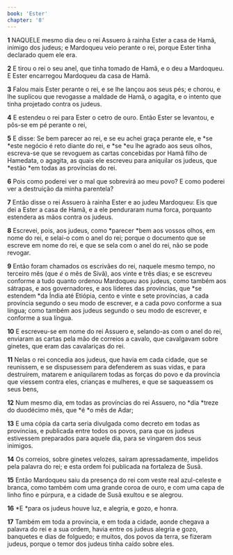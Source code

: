 ```yaml
---
book: 'Ester'
chapter: '8'
---
```


**1** NAQUELE mesmo dia deu o rei Assuero à rainha Ester a casa de Hamã, inimigo dos judeus; e Mardoqueu veio perante o rei, porque Ester tinha declarado quem ele era.

**2** E tirou o rei o seu anel, que tinha tomado de Hamã, e o deu a Mardoqueu. E Ester encarregou Mardoqueu da casa de Hamã.

**3** Falou mais Ester perante o rei, e se lhe lançou aos seus pés; e chorou, e lhe suplicou que revogasse a maldade de Hamã, o agagita, e o intento que tinha projetado contra os judeus.

**4** E estendeu o rei para Ester o cetro de ouro. Então Ester se levantou, e pôs-se em pé perante o rei,

**5** E disse: Se bem parecer ao rei, e se eu achei graça perante ele, e *se *este negócio é reto diante do rei, e *se *eu lhe agrado aos seus olhos, escreva-se que se revoguem as cartas concebidas por Hamã filho de Hamedata, o agagita, as quais ele escreveu para aniquilar os judeus, que *estão *em todas as províncias do rei.

**6** Pois como poderei ver o mal que sobrevirá ao meu povo? E como poderei ver a destruição da minha parentela?

**7** Então disse o rei Assuero à rainha Ester e ao judeu Mardoqueu: Eis que dei a Ester a casa de Hamã, e a ele penduraram numa forca, porquanto estendera as mãos contra os judeus.

**8** Escrevei, pois, aos judeus, como *parecer *bem aos vossos olhos, em nome do rei, e selai-o com o anel do rei; porque o documento que se escreve em nome do rei, e que se sela com o anel do rei, não se pode revogar.

**9** Então foram chamados os escrivães do rei, naquele mesmo tempo, no terceiro mês (que _é_ o mês de Sivã), aos vinte e três dias; e se escreveu conforme a tudo quanto ordenou Mardoqueu aos judeus, como também aos sátrapas, e aos governadores, e aos líderes das províncias, que *se estendem *da Índia até Etiópia, cento e vinte e sete províncias, a cada província segundo o seu modo de escrever, e a cada povo conforme a sua língua; como também aos judeus segundo o seu modo de escrever, e conforme a sua língua.

**10** E escreveu-se em nome do rei Assuero e, selando-as com o anel do rei, enviaram as cartas pela mão de correios a cavalo, que cavalgavam sobre ginetes, que eram das cavalariças do rei.

**11** Nelas o rei concedia aos judeus, que havia em cada cidade, que se reunissem, e se dispusessem para defenderem as suas vidas, e para destruírem, matarem e aniquilarem todas as forças do povo e da província que viessem contra eles, crianças e mulheres, e que se saqueassem os seus bens,

**12** Num mesmo dia, em todas as províncias do rei Assuero, no *dia *treze do duodécimo mês, que *é *o mês de Adar;

**13** E uma cópia da carta seria divulgada como decreto em todas as províncias, e publicada entre todos os povos, para que os judeus estivessem preparados para aquele dia, para se vingarem dos seus inimigos.

**14** Os correios, sobre ginetes velozes, saíram apressadamente, impelidos pela palavra do rei; e esta ordem foi publicada na fortaleza de Susã.

**15** Então Mardoqueu saiu da presença do rei com veste real azul-celeste e branca, como também com uma grande coroa de ouro, e com uma capa de linho fino e púrpura, e a cidade de Susã exultou e se alegrou.

**16** *E *para os judeus houve luz, e alegria, e gozo, e honra.

**17** Também em toda a província, e em toda a cidade, aonde chegava a palavra do rei e a sua ordem, havia entre os judeus alegria e gozo, banquetes e dias de folguedo; e muitos, dos povos da terra, se fizeram judeus, porque o temor dos judeus tinha caído sobre eles.
